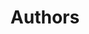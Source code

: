 ---
title: "Authors"
description: "Meet our writing team"
hasPage: true
itemsHasPage: false
defaultSection:
  variant: "GridVariant"
  columns: 3
  sortBy: "order"
  sortOrder: "asc"
---